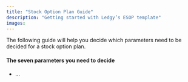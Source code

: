 ```yaml
---
title: "Stock Option Plan Guide"
description: "Getting started with Ledgy’s ESOP template"
images:
---
```

The following guide will help you decide which parameters need to be decided for a stock option plan.

#### The seven parameters you need to decide
* ...
